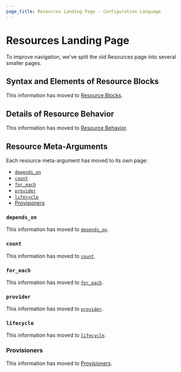 ```yaml
---
page_title: Resources Landing Page - Configuration Language
---
```


# Resources Landing Page

To improve navigation, we've split the old Resources page into several smaller
pages.

<a id="resource-syntax"></a> <a id="resource-types"></a> <a id="providers"></a> <a id="resource-arguments"></a> <a id="documentation-for-resource-types"></a> <a id="meta-arguments"></a> <a id="timeouts"></a> <a id="operation-timeouts"></a>

## Syntax and Elements of Resource Blocks

This information has moved to
[Resource Blocks](/language/resources/syntax).

<div style={{height: '100vh', margin: 0, padding: 0}} />

<a id="resource-behavior"></a> <a id="accessing-resource-attributes"></a> <a id="resource-dependencies"></a> <a id="local-only-resources"></a>

## Details of Resource Behavior

This information has moved to
[Resource Behavior](/language/resources/behavior).

<div style={{height: '100vh', margin: 0, padding: 0}} />

## Resource Meta-Arguments

Each resource meta-argument has moved to its own page:

- [`depends_on`](/language/meta-arguments/depends_on)
- [`count`](/language/meta-arguments/count)
- [`for_each`](/language/meta-arguments/for_each)
- [`provider`](/language/meta-arguments/resource-provider)
- [`lifecycle`](/language/meta-arguments/lifecycle)
- [Provisioners](/language/resources/provisioners)

<div style={{height: '100vh', margin: 0, padding: 0}} />

<a id="depends_on-explicit-resource-dependencies"></a>

### `depends_on`

This information has moved to
[`depends_on`](/language/meta-arguments/depends_on).

<div style={{height: '100vh', margin: 0, padding: 0}} />

<a id="count-multiple-resource-instances-by-count"></a> <a id="count-multiple-resource-instances"></a> <a id="the-count-object"></a> <a id="count-index"></a> <a id="referring-to-instances"></a> <a id="using-expressions-in-count"></a> <a id="when-to-use-for_each-instead-of-count"></a>

### `count`

This information has moved to
[`count`](/language/meta-arguments/count).

<div style={{height: '100vh', margin: 0, padding: 0}} />

<a id="for_each-multiple-resource-instances-defined-by-a-map-or-set-of-strings"></a> <a id="the-each-object"></a> <a id="each-key"></a> <a id="each-value"></a> <a id="using-expressions-in-for_each"></a> <a id="referring-to-instances-1"></a> <a id="using-sets"></a>

### `for_each`

This information has moved to
[`for_each`](/language/meta-arguments/for_each).

<div style={{height: '100vh', margin: 0, padding: 0}} />

<a id="provider-selecting-a-non-default-provider-configuration"></a>

### `provider`

This information has moved to
[`provider`](/language/meta-arguments/resource-provider).

<div style={{height: '100vh', margin: 0, padding: 0}} />

<a id="lifecycle-lifecycle-customizations"></a> <a id="prevent_destroy"></a> <a id="create_before_destroy"></a> <a id="ignore_changes"></a>

### `lifecycle`

This information has moved to
[`lifecycle`](/language/meta-arguments/lifecycle).

<div style={{height: '100vh', margin: 0, padding: 0}} />

<a id="provisioner-and-connection-resource-provisioners"></a>

### Provisioners

This information has moved to
[Provisioners](/language/resources/provisioners).

<div style={{height: '100vh', margin: 0, padding: 0}} />
